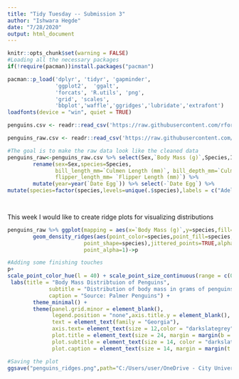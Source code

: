 ```yaml
---
title: "Tidy Tuesday -- Submission 3"
author: "Ishwara Hegde"
date: "7/28/2020"
output: html_document
---
```

```r
knitr::opts_chunk$set(warning = FALSE)
#Loading all the necessary packages
if(!require(pacman))install.packages("pacman")

pacman::p_load('dplyr', 'tidyr', 'gapminder',
               'ggplot2',  'ggalt',
               'forcats', 'R.utils', 'png', 
               'grid', 'scales',
               'bbplot','waffle','ggridges','lubridate','extrafont')
loadfonts(device = "win", quiet = TRUE)

```

```r
penguins.csv <- readr::read_csv('https://raw.githubusercontent.com/rfordatascience/tidytuesday/master/data/2020/2020-07-28/penguins.csv')

penguins_raw.csv <- readr::read_csv('https://raw.githubusercontent.com/rfordatascience/tidytuesday/master/data/2020/2020-07-28/penguins_raw.csv')

```

```r
#The goal is to make the raw data look like the cleaned data 
penguins_raw<-penguins_raw.csv %>% select(Sex,`Body Mass (g)`,Species,Island,`Culmen Depth (mm)`,`Culmen Length (mm)`,`Flipper Length (mm)`,`Date Egg`) %>% 
        rename(sex=Sex,species=Species,
               bill_length_mm=`Culmen Length (mm)`, bill_depth_mm=`Culmen Length (mm)`,
               flipper_length_mm= `Flipper Length (mm)`) %>%
        mutate(year=year(`Date Egg`)) %>% select(-`Date Egg`) %>% 
mutate(species=factor(species,levels=unique(.$species),labels = c("Adelie Penguin", "Gentoo penguin","Chinstrap penguin")))

        
```

This week I would like to create ridge plots for visualizing distributions

```r
penguins_raw %>% ggplot(mapping = aes(x=`Body Mass (g)`,y=species,fill=species,color=species))+
        geom_density_ridges(aes(point_color=species,point_fill=species,
                        point_shape=species),jittered_points=TRUE,alpha=0.2,
                        point_alpha=1)->p
```

```r
#Adding some finishing touches 
p+
scale_point_color_hue(l = 40) + scale_point_size_continuous(range = c(0.5, 4)) +
 labs(title = "Body Mass Distribtuion of Penguins",
             subtitle = "Distribution of body mass in grams of penguins from 2007-2009",
             caption = "Source: Palmer Penguins") +
        theme_minimal() +
        theme(panel.grid.minor = element_blank(),
              legend.position = "none",axis.title.y = element_blank(),
              text = element_text(family = "Georgia"),
              axis.text= element_text(size = 12,color = "darkslategrey"), axis.title = element_text(color="darkslategrey"),
              plot.title = element_text(size = 24, margin = margin(b = 10), hjust = 0),
              plot.subtitle = element_text(size = 14, color = "darkslategrey", margin = margin(b = 25, l = -25)),
              plot.caption = element_text(size = 14, margin = margin(t = 10), color = "grey70", hjust = 0))

#Saving the plot
ggsave("penguins_ridges.png",path="C:/Users/user/OneDrive - City University of Hong Kong/University/Cemfi/TidyTuesday/Output", height = 19.05, width=33.86, units = "cm", dpi=300)
```
```

```